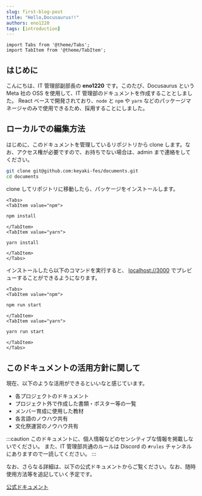 ```yaml
---
slug: first-blog-post
title: "Hello,Docusaurus!!"
authors: eno1220
tags: [introduction]
---
```


```mdx-code-block
import Tabs from '@theme/Tabs';
import TabItem from '@theme/TabItem';
```

## はじめに

こんにちは、IT 管理部副部長の **eno1220** です。このたび、Docusaurus という Meta 社の OSS を使用して、IT 管理部のドキュメントを作成することとしました。
React ベースで開発されており、`node` と `npm` や `yarn` などのパッケージマネージャのみで使用できるため、採用することにしました。

## ローカルでの編集方法

はじめに、このドキュメントを管理しているリポジトリから clone します。なお、アクセス権が必要ですので、お持ちでない場合は、admin まで連絡をしてください。

```bash
git clone git@github.com:keyaki-fes/documents.git
cd documents
```

clone してリポジトリに移動したら、パッケージをインストールします。

```mdx-code-block
<Tabs>
<TabItem value="npm">
```

```bash
npm install
```

```mdx-code-block
</TabItem>
<TabItem value="yarn">
```

```bash
yarn install
```

```mdx-code-block
</TabItem>
</Tabs>
```

インストールしたら以下のコマンドを実行すると、 [localhost://3000](http://localhost:3000/) でプレビューすることができるようになります。

```mdx-code-block
<Tabs>
<TabItem value="npm">
```

```bash
npm run start
```

```mdx-code-block
</TabItem>
<TabItem value="yarn">
```

```bash
yarn run start
```

```mdx-code-block
</TabItem>
</Tabs>
```

## このドキュメントの活用方針に関して

現在、以下のような活用ができるといいなと感じています。

- 各プロジェクトのドキュメント
- プロジェクト外で作成した書類・ポスター等の一覧
- メンバー育成に使用した教材
- 各言語のノウハウ共有
- 文化祭運営のノウハウ共有

:::caution
このドキュメントに、個人情報などのセンシティブな情報を掲載しないでください。
また、IT 管理部共通のルールは Discord の `#rules` チャンネルにありますので一読してください。
:::

なお、さらなる詳細は、以下の公式ドキュメントからご覧ください。なお、随時使用方法等を追記していく予定です。

[公式ドキュメント](https://docusaurus.io/docs)
